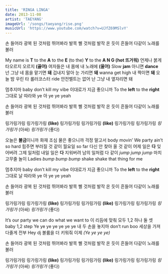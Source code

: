 ```yaml
---
title: 'RINGA LINGA'
date: 2013-11-08
artist: 'TAEYANG'
imageUrl: '/songs/taeyang/rise.png'
musicUrl: 'https://www.youtube.com/watch?v=UJfZ69MSlvY'
---
```


손 들어라 광복 된 것처럼
뛰어봐라 발목 삘 것처럼
발작 온 듯이 흔들어
다같이 노래를 불러

My name is **T** to the **A** to the **E** (to the)
**Y** to the **A N G (hot 뜨거워)**
언제나 붉게 타오르지 오르지 **(끓어)**
여자들은 내 몸에 내 노래에 **(울어)**
Slow **jam** 아니면 **dance**
넌 그냥 네 몸을 맡기면 **돼**
겁내지 말아 눈 가리면 **돼**
wanna get high 내 짝이면 **돼**
오늘 밤 우린 타 롤러코스터 ride
안전벨트는 없어 난 그냥 내 옆자리면 돼

멈추지마 baby don’t kill my vibe
이대로가 지금 좋으니까
To the **left** to the **right** 그대로 날 따라와
ye 아 ye ye yeah

손 들어라 광복 된 것처럼
뛰어봐라 발목 삘 것처럼
발작 온 듯이 흔들어
다같이 노래를 불러

링가링가링 링가링가링 **(like)**
링가링가링 링가링가링 **(like)**
링가링가링 링가링가링
*링가링가* (아싸) *링가링가* (좋다)

오늘은 **불금**이니까 화재 조심
물은 좋으니까 걱정 말고서 body movin’
We party ain’t so hard 힘주면 부러질 것 같이
월요일 so far 다신 안 찾아 올 것 같이
어제 일은 **다** 잊어버려 그제 일처럼
내일 일은 **다** 지워버려 남의 일처럼
다 같이 *jump jump jump* 마치 고무줄 놀이
Ladies *bump bump bump*
shake shake that thing for me

멈추지마 baby don’t kill my vibe
이대로가 지금 좋으니까
To the **left** to the **right** 그대로 날 따라와
ye 아 ye ye yeah

손 들어라 광복 된 것처럼
뛰어봐라 발목 삘 것처럼
발작 온 듯이 흔들어
다같이 노래를 불러

링가링가링 링가링가링 **(like)**
링가링가링 링가링가링 **(like)**
링가링가링 링가링가링
*링가링가* (아싸) *링가링가* (좋다)

It’s our party we can do what we want to
이 리듬에 맞춰 모두 1,2
하나 둘 셋 baby 1,2 step
Ye ye ye ye ye ye ye
내 두 손을 놓지마 don’t run boo
세상을 가져다줄게 전부
Hey dj 볼륨을 더 키워줘 이제 *(Ye ye ye ye)*

손 들어라 광복 된 것처럼
뛰어봐라 발목 삘 것처럼
발작 온 듯이 흔들어
다같이 노래를 불러

링가링가링 링가링가링 **(like)**
링가링가링 링가링가링 **(like)**
링가링가링 링가링가링
*링가링가* (아싸) *링가링가* (좋다)
